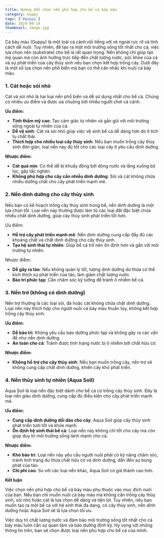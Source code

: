 ---
title: Hướng dẫn chọn nền phù hợp cho bể cá bảy màu
category: Guppy
tags: ['#guppy']
date: 2024-09-14
thumbnail: image.jpg
---

Cá bảy màu (Guppy) là một loài cá cảnh nổi tiếng với vẻ ngoài rực rỡ và tính cách dễ nuôi. Tuy 
nhiên, để tạo ra một môi trường sống tốt nhất cho cá, việc lựa chọn nền (substrate) cho bể là rất 
quan trọng. Nền không chỉ giúp tạo mỹ quan mà còn ảnh hưởng trực tiếp đến chất lượng nước, sức khỏe 
của cá và sự phát triển của cây thủy sinh nếu bạn chọn kết hợp trồng cây. Dưới đây là một số lựa 
chọn nền phổ biến mà bạn có thể cân nhắc khi nuôi cá bảy màu.

### 1. Cát hoặc sỏi nhỏ

Cát và sỏi nhỏ là hai loại nền phổ biến và dễ sử dụng nhất cho bể cá. Chúng có nhiều ưu điểm và 
được ưa chuộng bởi nhiều người chơi cá cảnh.

**Ưu điểm:**

- **Tính thẩm mỹ cao**: Tạo cảm giác tự nhiên và gần gũi với môi trường sống ngoài tự nhiên của cá.
- **Dễ vệ sinh**: Cát và sỏi nhỏ giúp việc vệ sinh bể cá dễ dàng hơn do ít tích tụ chất thải.
- **Thích hợp cho nhiều loại cây thủy sinh**: Nếu bạn muốn trồng cây thủy sinh đơn giản, loại nền 
này đủ tốt cho các loại cây ít yêu cầu dinh dưỡng.

**Nhược điểm:**

- **Cát quá mịn**: Có thể dễ bị khuấy động bởi dòng nước và lắng xuống bộ lọc, gây tắc nghẽn.
- **Không phù hợp cho cây cần nhiều dinh dưỡng**: Sỏi và cát không chứa nhiều dưỡng chất cho cây 
phát triển mạnh mẽ.

### 2. Nền dinh dưỡng cho cây thủy sinh

Nếu bạn có kế hoạch trồng cây thủy sinh trong bể, nền dinh dưỡng là một lựa chọn tốt. Loại nền này 
thường được làm từ các loại đất đặc biệt chứa nhiều chất dinh dưỡng, giúp cây thủy sinh phát triển 
tốt hơn.

Ưu điểm:

- **Hỗ trợ cây phát triển mạnh mẽ**: Nền dinh dưỡng cung cấp đầy đủ các khoáng chất và chất dinh 
dưỡng cho cây thủy sinh.
- **Tạo hệ sinh thái tự nhiên**: Giúp bể cá trở nên ổn định hơn và gần với môi trường tự nhiên.

Nhược điểm:

- **Dễ gây ra tảo**: Nếu không quản lý tốt, lượng dinh dưỡng dư thừa có thể kích thích sự phát 
triển của tảo, làm giảm chất lượng nước.
- **Bảo trì phức tạp**: Cần chăm sóc kỹ lưỡng để tránh ô nhiễm bể cá.

### 3. Nền trơ (không có dinh dưỡng)

Nền trơ thường là các loại sỏi, đá hoặc cát không chứa chất dinh dưỡng. Loại nền này thích hợp cho 
người nuôi cá bảy màu thuần túy, không kết hợp trồng cây thủy sinh.

**Ưu điểm:**

- **Dễ bảo trì**: Không yêu cầu bảo dưỡng phức tạp và không gây ra các vấn đề như nền dinh dưỡng.
- **An toàn cho cá**: Tránh được tình trạng nước bị ô nhiễm bởi chất hữu cơ.

**Nhược điểm:**

- **Không hỗ trợ cho cây thủy sinh**: Nếu bạn muốn trồng cây, nền trơ sẽ không cung cấp chất dinh 
dưỡng, khiến cây khó phát triển.

### 4. Nền thủy sinh tự nhiên (Aqua Soil)

Aqua Soil là loại nền đặc biệt dành cho bể cá có trồng cây thủy sinh. Đây là loại nền giàu dinh 
dưỡng, cung cấp đủ điều kiện cho cây phát triển mạnh mẽ.

**Ưu điểm:**

- **Cung cấp dinh dưỡng dồi dào cho cây**: Aqua Soil giúp cây thủy sinh phát triển tươi tốt và 
khỏe mạnh.
- **Ổn định hệ sinh thái bể cá**: Loại nền này không chỉ tốt cho cây mà còn giúp duy trì môi trường 
sống lành mạnh cho cá.

**Nhược điểm:**

- **Khó bảo trì**: Loại nền này yêu cầu người nuôi phải có kỹ năng chăm sóc, tránh tình trạng dư 
thừa chất hữu cơ và dinh dưỡng, dẫn đến sự bùng phát của tảo.
- **Chi phí cao**: So với các loại nền khác, Aqua Soil có giá thành cao hơn.

**Kết luận**

Việc chọn nền phù hợp cho bể cá bảy màu phụ thuộc vào mục đích nuôi của bạn. Nếu bạn chỉ muốn nuôi 
cá bảy màu mà không cần trồng cây thủy sinh, sỏi nhỏ hoặc cát là lựa chọn dễ dàng và tiện lợi. Tuy 
nhiên, nếu bạn muốn tạo ra một bể cá với hệ sinh thái đa dạng, có cây thủy sinh, nền dinh dưỡng hoặc 
Aqua Soil sẽ là lựa chọn tối ưu.

Việc duy trì chất lượng nước và đảm bảo môi trường sống tốt nhất cho cá bảy màu luôn cần sự quan tâm 
và bảo dưỡng định kỳ. Hy vọng với những thông tin trên, bạn sẽ chọn được loại nền phù hợp cho bể cá 
của mình.